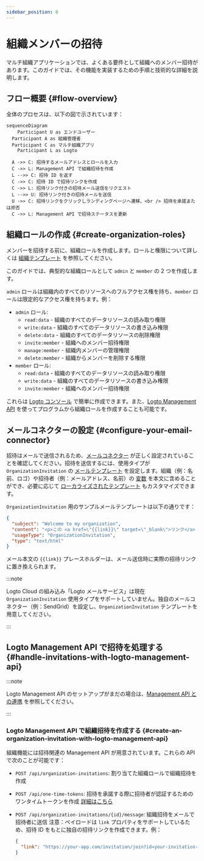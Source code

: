 ```yaml
---
sidebar_position: 6
---
```


# 組織メンバーの招待

マルチ組織アプリケーションでは、よくある要件として組織へのメンバー招待があります。このガイドでは、その機能を実装するための手順と技術的な詳細を説明します。

## フロー概要 \{#flow-overview}

全体のプロセスは、以下の図で示されています：

```mermaid
sequenceDiagram
	Participant U as エンドユーザー
  Participant A as 組織管理者
  Participant C as マルチ組織アプリ
	Participant L as Logto

  A ->> C: 招待するメールアドレスとロールを入力
  C ->> L: Management API で組織招待を作成
  L -->> C: 招待 ID を返す
  C ->> C: 招待 ID で招待リンクを作成
  C ->> L: 招待リンク付きの招待メール送信をリクエスト
  L -->> U: 招待リンク付きの招待メールを送信
  U ->> C: 招待リンクをクリックしランディングページへ遷移、<br /> 招待を承諾または拒否
  C ->> L: Management API で招待ステータスを更新
```

## 組織ロールの作成 \{#create-organization-roles}

メンバーを招待する前に、組織ロールを作成します。ロールと権限について詳しくは [組織テンプレート](/authorization/organization-template) を参照してください。

このガイドでは、典型的な組織ロールとして `admin` と `member` の 2 つを作成します。

`admin` ロールは組織内のすべてのリソースへのフルアクセス権を持ち、`member` ロールは限定的なアクセス権を持ちます。例：

- `admin` ロール:
  - `read:data` - 組織のすべてのデータリソースの読み取り権限
  - `write:data` - 組織のすべてのデータリソースの書き込み権限
  - `delete:data` - 組織のすべてのデータリソースの削除権限
  - `invite:member` - 組織へのメンバー招待権限
  - `manage:member` - 組織内メンバーの管理権限
  - `delete:member` - 組織からメンバーを削除する権限
- `member` ロール:
  - `read:data` - 組織のすべてのデータリソースの読み取り権限
  - `write:data` - 組織のすべてのデータリソースの書き込み権限
  - `invite:member` - 組織へのメンバー招待権限

これらは [Logto コンソール](https://cloud.logto.io/) で簡単に作成できます。また、[Logto Management API](https://openapi.logto.io/operation/operation-createorganizationrole) を使ってプログラムから組織ロールを作成することも可能です。

## メールコネクターの設定 \{#configure-your-email-connector}

招待はメールで送信されるため、[メールコネクター](/connectors/email-connectors) が正しく設定されていることを確認してください。招待を送信するには、使用タイプが `OrganizationInvitation` の [メールテンプレート](/connectors/email-connectors/email-templates#email-template-types) を設定します。組織（例：名前、ロゴ）や招待者（例：メールアドレス、名前）の [変数](/connectors/email-connectors/email-templates#email-template-variables) を本文に含めることができ、必要に応じて [ローカライズされたテンプレート](/connectors/email-connectors/email-templates#email-template-localization) もカスタマイズできます。

`OrganizationInvitation` 用のサンプルメールテンプレートは以下の通りです：

```json
{
  "subject": "Welcome to my organization",
  "content": "<p>この <a href=\"{{link}}\" target=\"_blank\">リンク</a> から {{organization.name}} に参加してください。</p>",
  "usageType": "OrganizationInvitation",
  "type": "text/html"
}
```

メール本文の `{{link}}` プレースホルダーは、メール送信時に実際の招待リンクに置き換えられます。

:::note

Logto Cloud の組み込み「Logto メールサービス」は現在 `OrganizationInvitation` 使用タイプをサポートしていません。独自のメールコネクター（例：SendGrid）を設定し、`OrganizationInvitation` テンプレートを用意してください。

:::

## Logto Management API で招待を処理する \{#handle-invitations-with-logto-management-api}

:::note

Logto Management API のセットアップがまだの場合は、[Management API との連携](/integrate-logto/interact-with-management-api) を参照してください。

:::

### Logto Management API で組織招待を作成する \{#create-an-organization-invitation-with-logto-management-api}

組織機能には招待関連の Management API が用意されています。これらの API で次のことが可能です：

- `POST /api/organization-invitations`: 割り当てた組織ロールで組織招待を作成
- `POST /api/one-time-tokens`: 招待を承諾する際に招待者が認証するためのワンタイムトークンを作成 [詳細はこちら](/end-user-flows/one-time-token)
- `POST /api/organization-invitations/{id}/message`: 組織招待をメールで招待者に送信
  注意：ペイロードは `link` プロパティをサポートしているため、招待 ID をもとに独自の招待リンクを作成できます。例：

  ```json
  {
    "link": "https://your-app.com/invitation/join?id=your-invitation-id&token=your-one-time-token&email=invitee-email"
  }
  ```
